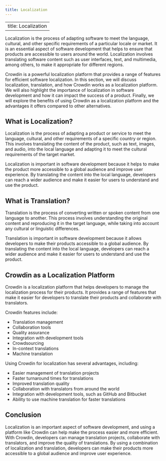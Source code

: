 ```yaml
--- 
title: Localization 
---
```

---
title: Localization
---

Localization is the process of adapting software to meet the language, cultural, and other specific requirements of a particular locale or market. It is an essential aspect of software development that helps to ensure that products are accessible to users around the world. Localization involves translating software content such as user interfaces, text, and multimedia, among others, to make it appropriate for different regions.

Crowdin is a powerful localization platform that provides a range of features for efficient software localization. In this section, we will discuss localization, translation, and how Crowdin works as a localization platform. We will also highlight the importance of localization in software development and how it can impact the success of a product. Finally, we will explore the benefits of using Crowdin as a localization platform and the advantages it offers compared to other alternatives.

## What is Localization?

Localization is the process of adapting a product or service to meet the language, cultural, and other requirements of a specific country or region. This involves translating the content of the product, such as text, images, and audio, into the local language and adapting it to meet the cultural requirements of the target market.

Localization is important in software development because it helps to make the product more accessible to a global audience and improve user experience. By translating the content into the local language, developers can reach a wider audience and make it easier for users to understand and use the product.

## What is Translation?

Translation is the process of converting written or spoken content from one language to another. This process involves understanding the original content and reproducing it in the target language, while taking into account any cultural or linguistic differences.

Translation is important in software development because it allows developers to make their products accessible to a global audience. By translating the content into the local language, developers can reach a wider audience and make it easier for users to understand and use the product.

## Crowdin as a Localization Platform

Crowdin is a localization platform that helps developers to manage the localization process for their products. It provides a range of features that make it easier for developers to translate their products and collaborate with translators.

Crowdin features include:

- Translation management
- Collaboration tools
- Quality assurance
- Integration with development tools
- Crowdsourcing
- In-context translations
- Machine translation

Using Crowdin for localization has several advantages, including:

- Easier management of translation projects
- Faster turnaround times for translations
- Improved translation quality
- Collaboration with translators from around the world
- Integration with development tools, such as GitHub and Bitbucket
- Ability to use machine translation for faster translations

## Conclusion

Localization is an important aspect of software development, and using a platform like Crowdin can help make the process easier and more efficient. With Crowdin, developers can manage translation projects, collaborate with translators, and improve the quality of translations. By using a combination of localization and translation, developers can make their products more accessible to a global audience and improve user experience.
